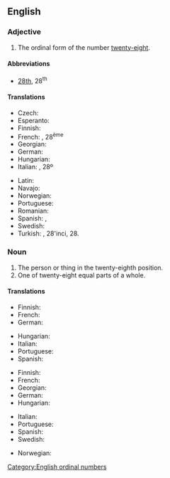 ==English==
{{number box|en|28}}

===Adjective===
{{en-adj|-}}

# The ordinal form of the number [[twenty-eight]].

====Abbreviations====
* [[28th]], 28<sup>th</sup>

====Translations====
{{trans-top|ordinal form of twenty-eight}}
* Czech: {{t|cs|dvacátý osmý}}
* Esperanto: {{t|eo|dudek-oka}}
* Finnish: {{t|fi|kahdeskymmeneskahdeksas}}
* French: {{t+|fr|vingt-huitième}}, 28<sup>ème</sup>
* Georgian: {{t|ka|ოცდამერვე}}
* German: {{t|de|achtundzwanzigste}}
* Hungarian: {{t+|hu|huszonnyolcadik}}
* Italian: {{t+|it|ventottesimo}}, 28º
{{trans-mid}}
* Latin: {{t|la|duodetricesimus}}
* Navajo: {{t|nv|naadįįtseebíí góneʼ}}
* Norwegian: {{t|no|tjueåttende}}
* Portuguese: {{t|pt|vigésimo oitavo}}
* Romanian: {{t|ro|douăzeci și optulea}}
* Spanish: {{t|es|vigésimo octavo}}, {{t+|es|vigesimoctavo}}
* Swedish: {{t+|sv|tjugoåttonde}}
* Turkish: {{t|tr|yirmi sekizinci}}, 28'inci, 28.
{{trans-bottom}}

===Noun===
{{en-noun}}

# The person or thing in the twenty-eighth position.
# One of twenty-eight equal parts of a whole.

====Translations====
{{trans-top|person or thing in the twenty-eighth position}}
* Finnish: {{t|fi|kahdeskymmeneskahdeksas}}
* French: {{t+|fr|vingt-huitième|m|f}}
* German: {{t|de|achtundzwanzigste}}
{{trans-mid}}
* Hungarian: {{t+|hu|huszonnyolcadik}}
* Italian: {{t+|it|ventottesimo|m}}
* Portuguese: {{t|pt|vigésimo oitavo}}
* Spanish: {{t|es|vigésimo octavo}}
{{trans-bottom}}

{{trans-top|one of twenty-eight equal parts of a whole}}
* Finnish: {{t|fi|kahdeskymmeneskahdeksasosa}}
* French: {{t+|fr|vingt-huitième|m}}
* Georgian: {{t|ka|ოცდამერვედი}}
* German: {{t|de|achtundzwanzigste}}
* Hungarian: {{t|hu|huszonnyolcad}}
{{trans-mid}}
* Italian: {{t+|it|ventottesimo|m}}
* Portuguese: {{t|pt|vinte e oito avos}}
* Spanish: {{t|es|veintiochoavo|m}}
* Swedish: {{t|sv|tjugoåttondel}}
{{trans-bottom}}

{{checktrans-top}}
* Norwegian: {{t-check|no|tjueåttendedel}}
{{trans-mid}}
{{trans-bottom}}

[[Category:English ordinal numbers]]
